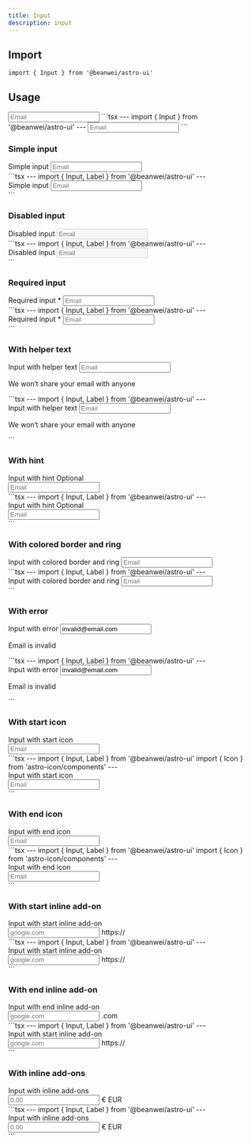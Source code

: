 ```yaml
---
title: Input
description: input
---
```



## Import

```tsx
import { Input } from '@beanwei/astro-ui'
```


## Usage

<Preview>
  <Fragment slot="preview">
    <Input placeholder="Email" type="email" />
  </Fragment>
  ```tsx
  ---
  import { Input } from '@beanwei/astro-ui'
  ---

  <Input placeholder="Email" type="email" />
  ```
</Preview>


### Simple input

<Preview>
  <Fragment slot="preview">
    <div class="space-y-2">
      <Label for="input-01">Simple input</Label>
      <Input id="input-01" placeholder="Email" type="email" />
    </div>
  </Fragment>
  ```tsx
  ---
  import { Input, Label } from '@beanwei/astro-ui'
  ---

  <div class="space-y-2">
    <Label for="input-01">Simple input</Label>
    <Input id="input-01" placeholder="Email" type="email" />
  </div>
  ```
</Preview>


### Disabled input

<Preview>
  <Fragment slot="preview">
    <div class="space-y-2">
      <Label for="input-02">Disabled input</Label>
      <Input id="input-02" placeholder="Email" type="email" disabled />
    </div>
  </Fragment>
  ```tsx
  ---
  import { Input, Label } from '@beanwei/astro-ui'
  ---

  <div class="space-y-2">
    <Label for="input-02">Disabled input</Label>
    <Input id="input-02" placeholder="Email" type="email" disabled />
  </div>
  ```
</Preview>


### Required input

<Preview>
  <Fragment slot="preview">
    <div class="space-y-2">
      <Label for="input-03">
        Required input <span class="text-destructive">*</span>
      </Label>
      <Input id="input-03" placeholder="Email" type="email" />
    </div>
  </Fragment>
  ```tsx
  ---
  import { Input, Label } from '@beanwei/astro-ui'
  ---

  <div class="space-y-2">
    <Label for="input-03">
      Required input <span class="text-destructive">*</span>
    </Label>
    <Input id="input-03" placeholder="Email" type="email" />
  </div>
  ```
</Preview>


### With helper text

<Preview>
  <Fragment slot="preview">
    <div class="space-y-2">
      <Label for="input-04">Input with helper text</Label>
      <Input id="input-04" placeholder="Email" type="email" />
      <p class="mt-2 text-xs text-muted-foreground" role="region" aria-live="polite">We won&lsquo;t share your email with anyone</p>
    </div>
  </Fragment>
  ```tsx
  ---
  import { Input, Label } from '@beanwei/astro-ui'
  ---

  <div class="space-y-2">
    <Label for="input-04">Input with helper text</Label>
    <Input id="input-04" placeholder="Email" type="email" />
    <p class="mt-2 text-xs text-muted-foreground" role="region" aria-live="polite">
      We won&lsquo;t share your email with anyone
    </p>
  </div>
  ```
</Preview>


### With hint

<Preview>
  <Fragment slot="preview">
    <div class="space-y-2">
      <div class="flex items-center justify-between gap-1">
        <Label htmlFor="input-05" class="leading-6">Input with hint</Label>
        <span class="text-sm text-muted-foreground">Optional</span>
      </div>
      <Input id="input-05" placeholder="Email" type="email" />
    </div>
    
  </Fragment>
  ```tsx
  ---
  import { Input, Label } from '@beanwei/astro-ui'
  ---

  <div class="space-y-2">
    <div class="flex items-center justify-between gap-1">
      <Label htmlFor="input-05" class="leading-6">Input with hint</Label>
      <span class="text-sm text-muted-foreground">Optional</span>
    </div>
    <Input id="input-05" placeholder="Email" type="email" />
  </div>
  ```
</Preview>


### With colored border and ring

<Preview>
  <Fragment slot="preview">
    <div class="space-y-2" style="--ring: 234 89% 74%;">
      <Label for="input-06">Input with colored border and ring</Label>
      <Input id="input-06" placeholder="Email" type="email" />
    </div>
  </Fragment>
  ```tsx
  ---
  import { Input, Label } from '@beanwei/astro-ui'
  ---

  <div class="space-y-2" style="--ring: 234 89% 74%;">
    <Label for="input-06">Input with colored border and ring</Label>
    <Input id="input-06" placeholder="Email" type="email" />
  </div>
  ```
</Preview>


### With error

<Preview>
  <Fragment slot="preview">
    <div class="space-y-2">
      <Label for="input-07">Input with error</Label>
      <Input
        id="input-07"
        class="border-destructive/80 text-destructive focus-visible:border-destructive/80 focus-visible:ring-destructive/20"
        placeholder="Email"
        type="email"
        value="invalid@email.com"
      />
      <p class="mt-2 text-xs text-destructive" role="alert" aria-live="polite">Email is invalid</p>
    </div>
  </Fragment>
  ```tsx
  ---
  import { Input, Label } from '@beanwei/astro-ui'
  ---

  <div class="space-y-2">
    <Label for="input-07">Input with error</Label>
    <Input
      id="input-07"
      class="border-destructive/80 text-destructive focus-visible:border-destructive/80 focus-visible:ring-destructive/20"
      placeholder="Email"
      type="email"
      value="invalid@email.com"
    />
    <p class="mt-2 text-xs text-destructive" role="alert" aria-live="polite">
      Email is invalid
    </p>
  </div>
  ```
</Preview>


### With start icon

<Preview>
  <Fragment slot="preview">
    <div class="space-y-2">
      <Label for="input-08">Input with start icon</Label>
      <div class="relative">
        <Input id="input-08" class="peer ps-9" placeholder="Email" type="email" />
        <div class="pointer-events-none absolute inset-y-0 start-0 flex items-center justify-center ps-3 text-muted-foreground/80 peer-disabled:opacity-50">
          <Icon name="lucide:at-sign" size={16} aria-hidden="true" />
        </div>
      </div>
    </div>
  </Fragment>
  ```tsx
  ---
  import { Input, Label } from '@beanwei/astro-ui'
  import { Icon } from 'astro-icon/components'
  ---

  <div class="space-y-2">
    <Label for="input-08">Input with start icon</Label>
    <div class="relative">
      <Input id="input-08" class="peer ps-9" placeholder="Email" type="email" />
      <div class="pointer-events-none absolute inset-y-0 start-0 flex items-center justify-center ps-3 text-muted-foreground/80 peer-disabled:opacity-50">
        <Icon name="lucide:at-sign" size={16} aria-hidden="true" />
      </div>
    </div>
  </div>
  ```
</Preview>


### With end icon

<Preview>
  <Fragment slot="preview">
    <div class="space-y-2">
      <Label for="input-09">Input with end icon</Label>
      <div class="relative">
        <Input id="input-09" class="peer pe-9" placeholder="Email" type="email" />
        <div class="pointer-events-none absolute inset-y-0 end-0 flex items-center justify-center pe-3 text-muted-foreground/80 peer-disabled:opacity-50">
          <Icon name="lucide:mail" size={16} aria-hidden="true" />
        </div>
      </div>
    </div>
  </Fragment>
  ```tsx
  ---
  import { Input, Label } from '@beanwei/astro-ui'
  import { Icon } from 'astro-icon/components'
  ---

  <div class="space-y-2">
    <Label for="input-09">Input with end icon</Label>
    <div class="relative">
      <Input id="input-09" class="peer pe-9" placeholder="Email" type="email" />
      <div class="pointer-events-none absolute inset-y-0 end-0 flex items-center justify-center pe-3 text-muted-foreground/80 peer-disabled:opacity-50">
        <Icon name="lucide:mail" size={16} aria-hidden="true" />
      </div>
    </div>
  </div>
  ```
</Preview>


### With start inline add-on

<Preview>
  <Fragment slot="preview">
    <div class="space-y-2">
      <Label for="input-10">Input with start inline add-on</Label>
      <div class="relative">
        <Input id="input-10" class="peer ps-16" placeholder="google.com" type="text" />
        <span class="pointer-events-none absolute inset-y-0 start-0 flex items-center justify-center ps-3 text-sm text-muted-foreground peer-disabled:opacity-50">
          https://
        </span>
      </div>
    </div>
  </Fragment>
  ```tsx
  ---
  import { Input, Label } from '@beanwei/astro-ui'
  ---

  <div class="space-y-2">
    <Label for="input-10">Input with start inline add-on</Label>
    <div class="relative">
      <Input id="input-10" class="peer ps-16" placeholder="google.com" type="text" />
      <span class="pointer-events-none absolute inset-y-0 start-0 flex items-center justify-center ps-3 text-sm text-muted-foreground peer-disabled:opacity-50">
        https://
      </span>
    </div>
  </div>
  ```
</Preview>


### With end inline add-on

<Preview>
  <Fragment slot="preview">
    <div class="space-y-2">
      <Label for="input-11">Input with end inline add-on</Label>
      <div class="relative">
        <Input id="input-11" class="peer pe-12" placeholder="google.com" type="text" />
        <span class="pointer-events-none absolute inset-y-0 end-0 flex items-center justify-center pe-3 text-sm text-muted-foreground peer-disabled:opacity-50">
          .com
        </span>
      </div>
    </div>
  </Fragment>
  ```tsx
  ---
  import { Input, Label } from '@beanwei/astro-ui'
  ---

  <div class="space-y-2">
    <Label for="input-11">Input with start inline add-on</Label>
    <div class="relative">
      <Input id="input-11" class="peer ps-16" placeholder="google.com" type="text" />
      <span class="pointer-events-none absolute inset-y-0 start-0 flex items-center justify-center ps-3 text-sm text-muted-foreground peer-disabled:opacity-50">
        https://
      </span>
    </div>
  </div>
  ```
</Preview>


### With inline add-ons

<Preview>
  <Fragment slot="preview">
    <div class="space-y-2">
      <Label htmlFor="input-12">Input with inline add-ons</Label>
      <div class="relative">
        <Input id="input-12" class="peer pe-12 ps-6" placeholder="0.00" type="text" />
        <span class="pointer-events-none absolute inset-y-0 start-0 flex items-center justify-center ps-3 text-sm text-muted-foreground peer-disabled:opacity-50">
          €
        </span>
        <span class="pointer-events-none absolute inset-y-0 end-0 flex items-center justify-center pe-3 text-sm text-muted-foreground peer-disabled:opacity-50">
          EUR
        </span>
      </div>
    </div>
  </Fragment>
  ```tsx
  ---
  import { Input, Label } from '@beanwei/astro-ui'
  ---

  <div class="space-y-2">
    <Label htmlFor="input-12">Input with inline add-ons</Label>
    <div class="relative">
      <Input id="input-12" class="peer pe-12 ps-6" placeholder="0.00" type="text" />
      <span class="pointer-events-none absolute inset-y-0 start-0 flex items-center justify-center ps-3 text-sm text-muted-foreground peer-disabled:opacity-50">
        €
      </span>
      <span class="pointer-events-none absolute inset-y-0 end-0 flex items-center justify-center pe-3 text-sm text-muted-foreground peer-disabled:opacity-50">
        EUR
      </span>
    </div>
  </div>
  ```
</Preview>
